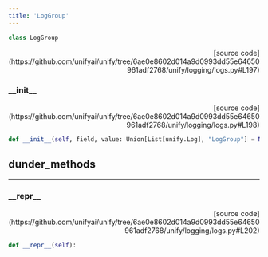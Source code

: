 ```yaml
---
title: 'LogGroup'
---
```


```python
class LogGroup
```

<p align="right">[source code](https://github.com/unifyai/unify/tree/6ae0e8602d014a9d0993dd55e64650961adf2768/unify/logging/logs.py#L197)</p>



### \_\_init\_\_

<p align="right">[source code](https://github.com/unifyai/unify/tree/6ae0e8602d014a9d0993dd55e64650961adf2768/unify/logging/logs.py#L198)</p>

```python
def __init__(self, field, value: Union[List[unify.Log], "LogGroup"] = None):
```



## dunder_methods

---

### \_\_repr\_\_

<p align="right">[source code](https://github.com/unifyai/unify/tree/6ae0e8602d014a9d0993dd55e64650961adf2768/unify/logging/logs.py#L202)</p>

```python
def __repr__(self):
```

